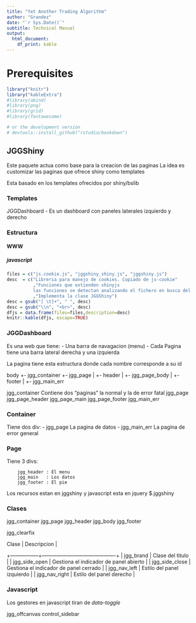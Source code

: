 ```yaml
---
title: "Yet Another Trading Algorithm"
author: "Grandez"
date: "`r Sys.Date()`"
subtitle: Technical Manual
output: 
  html_document: 
    df_print: kable
---
```


# Prerequisites

```r
library("knitr")
library("kableExtra")
#library(abind)
#library(png)
#library(grid)
#library(fontawesome)

# or the development version
# devtools::install_github("rstudio/bookdown")
```

## JGGShiny

Este paquete actua como base para la creacion de las paginas
La idea es customizar las paginas que ofrece shiny como templates

Esta basado en los templates ofrecidos por shiny/bslib

### Templates

JGGDashboard - Es un dashboard con paneles laterales izquierdo y derecho

### Estructura

#### WWW

##### javascript

```r
files = c("js.cookie.js", "jggshiny_shiny.js", "jggshiny.js")
desc  = c("Libreria para manejo de cookies. Copiado de js-cookie"
          ,"Funciones que extienden shinyjs
          las funciones se detectan analizando el fichero en busca del patron 'shinyjs.'"
          ,"Implementa la clase JGGShiny")
desc = gsub("[ \t]+", " ", desc)
desc = gsub("\\n", "<br>", desc)
dfjs = data.frame(files=files,description=desc)
knitr::kable(dfjs, escape=TRUE)
```
### JGGDashboard

Es una web que tiene:
- Una barra de navagacion (menu)
- Cada Pagina tiene una barra lateral derecha y una izquierda


La pagina tiene esta estructura donde cada nombre corresponde a su id

body
   +- jgg_container
        +- jgg_page
        |    +- header
        |    +- jgg_page_body
        |    +- footer
        |
        +- jgg_main_err
        
        
jgg_container Contiene dos "paginas" la normal y la de error fatal
    jgg_page
        jgg_page_header
        jgg_page_main
        jgg_page_footer
   jgg_main_err
        

### Container 
 Tiene dos div:
 - jgg_page     La pagina de datos
 - jgg_main_err La pagina de error general
 
### Page

Tiene 3 divs:

        jgg_header : El menu
        jgg_main   : Los datos
        jgg_footer : El pie


Los recursos estan en jggshiny
y javascript esta en jquery $.jggshiny

### Clases

jgg_container
jgg_page
jgg_header
jgg_body
jgg_footer

jgg_clearfix

| Clase           |    Descripcion                            |
+-----------------+-------------------------------------------+
| jgg_brand       | Clase del titulo                          |
| jgg_side_open   | Gestiona el indicador de panel abierto    |
| jgg_side_close  | Gestiona el indicador de panel cerrado    |
| jgg_nav_left    | Estilo del panel izquierdo                |
| jgg_nav_right   | Estilo del panel derecho                  |

### Javascript

Los gestores en javascript tiran de _data-toggle_

jgg_offcanvas
control_sidebar


